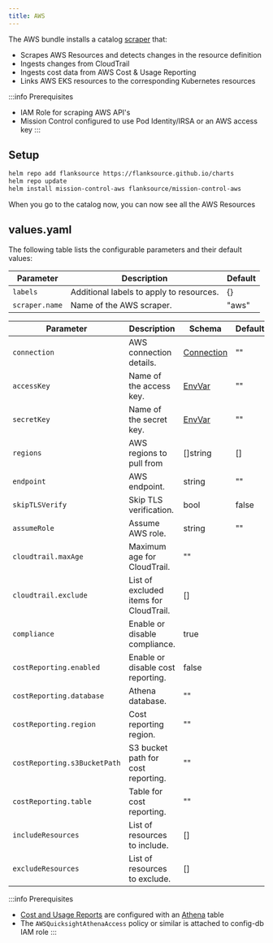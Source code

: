 ```yaml
---
title: AWS
---
```




The AWS bundle installs a catalog [scraper](/guide/config-db/scrapers/aws) that:

- Scrapes AWS Resources and detects changes in the resource definition
- Ingests changes from CloudTrail
- Ingests cost data from AWS Cost & Usage Reporting
- Links AWS EKS resources to the corresponding Kubernetes resources


:::info Prerequisites
- IAM Role for scraping AWS API's
- Mission Control configured to use Pod Identity/IRSA or an AWS access key
:::

## Setup

```sh
helm repo add flanksource https://flanksource.github.io/charts
helm repo update
helm install mission-control-aws flanksource/mission-control-aws
```


When you go to the catalog now, you can now see all the AWS Resources

<Screenshot img="/img/aws-registry-catalog-scraper.png"/>


<AwsIam/>

## values.yaml

The following table lists the configurable parameters and their default values:

| Parameter | Description | Default |
| --- | --- | --- |
| `labels` | Additional labels to apply to resources. | {} |
| `scraper.name` | Name of the AWS scraper. | "aws" |


| Parameter | Description | Schema | Default |
| --- | --- | --- | --- |
| `connection` | AWS connection details. | [Connection](/reference/connections/aws) | "" |
| `accessKey` | Name of the access key. | [EnvVar](/reference/env-var) | "" |
| `secretKey` | Name of the secret key. | [EnvVar](/reference/env-var) | "" |
| `regions` | AWS regions to pull from | []string | [] |
| `endpoint` | AWS endpoint. | string | "" |
| `skipTLSVerify` | Skip TLS verification.| bool | false |
| `assumeRole` | Assume AWS role. | string | "" |
| `cloudtrail.maxAge` | Maximum age for CloudTrail. | "" |  |
| `cloudtrail.exclude` | List of excluded items for CloudTrail. | [] |  |
| `compliance` | Enable or disable compliance. | true |  |
| `costReporting.enabled` | Enable or disable cost reporting. | false |  |
| `costReporting.database` |Athena database. | "" |  |
| `costReporting.region` | Cost reporting region. | "" |  |
| `costReporting.s3BucketPath` | S3 bucket path for cost reporting. | "" |  |
| `costReporting.table` | Table for cost reporting. | "" |  |
| `includeResources` | List of resources to include. | [] |  |
| `excludeResources` | List of resources to exclude. | [] |  |


<Step step={6} name="Cost & Usage Reporting" anchor="cur">

:::info Prerequisites
- [Cost and Usage Reports](https://docs.aws.amazon.com/cur/latest/userguide/what-is-cur.html) are configured with an [Athena](https://docs.aws.amazon.com/cur/latest/userguide/use-athena-cf.html) table
- The `AWSQuicksightAthenaAccess` policy or similar is attached to config-db IAM role
:::


</Step>

